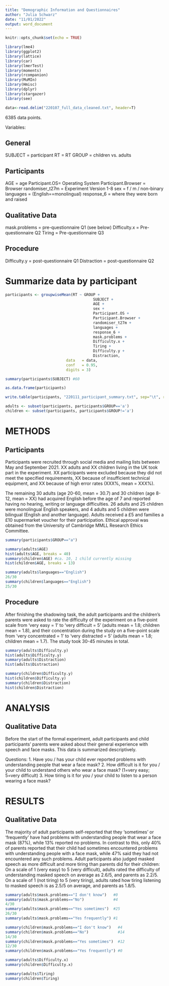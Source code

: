 ```yaml
---
title: "Demographic Information and Questionnaires"
author: "Julia Schwarz"
date: "11/01/2022"
output: word_document
---
```


```r
knitr::opts_chunk$set(echo = TRUE)
```


```r
library(lme4)
library(ggplot2)
library(lattice)
library(car)
library(lmerTest)
library(moments)
library(rcompanion)
library(MuMIn)
library(Hmisc)
library(dplyr)
library(stargazer)
library(see) 
```

```r
data<-read.delim("220107_full_data_cleaned.txt", header=T)
```

6385 data points.

Variables:

## General
SUBJECT = participant
RT = RT
GROUP = children vs. adults

## Participants
AGE = age
Participant.OS= Operating System
Participant.Browser	= Browser
randomiser_t27m = Experiment Version 1-8
sex	= f / m / non-binary
languages = (English==monolingual)
response_6 = where they were born and raised

## Qualitative Data
mask.problems	= pre-questionnaire Q1 (see below)
Difficulty.x = Pre-questionnaire Q2
Tiring = Pre-questionnaire Q3

## Procedure
Difficulty.y = post-questionnaire Q1
Distraction = post-questionnaire Q2


# Summarize data by participant

```r
participants <- groupwiseMean(RT ~ GROUP + 
                                       SUBJECT + 
                                       AGE + 
                                       sex + 
                                       Participant.OS +
                                       Participant.Browser +
                                       randomiser_t27m +
                                       languages +
                                       response_6 +
                                       mask.problems +
                                       Difficulty.x +
                                       Tiring +
                                       Difficulty.y +
                                       Distraction,
                           data   = data,
                           conf   = 0.95,
                           digits = 3)

summary(participants$SUBJECT) #60

as.data.frame(participants)

write.table(participants, "220111_participant_summary.txt", sep="\t", row.names=FALSE)
```


```r
adults <- subset(participants, participants$GROUP=='a')
children <- subset(participants, participants$GROUP!='a')
```


# METHODS
## Participants

Participants were recruited through social media and mailing lists between May and September 2021. XX adults and XX children living in the UK took part in the experiment. XX participants were excluded because they did not meet the specified requirements, XX because of insufficient technical equipment, and XX because of high error rates (XXX%, mean = XXX%). 

The remaining 30 adults (age 20-60, mean = 30.7) and 30 children (age 8-12, mean = XX) had acquired English before the age of 7 and reported having no hearing, writing or language difficulties. 26 adults and 25 children were monolingual English speakers, and 4 adults and 5 children were bilingual (English and another language). Adults received a £5 and families a £10 supermarket voucher for their participation. Ethical approval was obtained from the University of Cambridge MMLL Research Ethics Committee.

```r
summary(participants$GROUP=="a")

summary(adults$AGE)
hist(adults$AGE, breaks = 40)
summary(children$AGE) #ca. 10, 1 child currently missing
hist(children$AGE, breaks = 13)

summary(adults$languages=="English")
26/30
summary(children$languages=="English")
25/30
```

## Procedure

After finishing the shadowing task, the adult participants and the children’s parents were asked to rate the difficulty of the experiment on a five-point scale from ‘very easy = 1’ to ‘very difficult = 5’ (adults mean = 1.8; children mean = 1.8), and their concentration during the study on a five-point scale from ‘very concentrated = 1’ to ‘very distracted = 5’ (adults mean = 1.8; children mean = 1.7). The study took 30-45 minutes in total.

```r
summary(adults$Difficulty.y)
hist(adults$Difficulty.y)
summary(adults$Distraction)
hist(adults$Distraction)

summary(children$Difficulty.y)
hist(children$Difficulty.y)
summary(children$Distraction)
hist(children$Distraction)
```


# ANALYSIS 
## Qualitative Data

Before the start of the formal experiment, adult participants and child participants’ parents were asked about their general experience with speech and face masks. This data is summarized descriptively. 

Questions:
1. Have you / has your child ever reported problems with understanding people that wear a face mask?
2. How difficult is it for you / your child to understand others who wear a face mask? (1=very easy; 5=very difficult)
3. How tiring is it for you / your child to listen to a person wearing a face mask?


# RESULTS
## Qualitative Data

The majority of adult participants self-reported that they 'sometimes' or 'frequently' have had problems with understanding people that wear a face mask (87%), while 13% reported no problems. In contrast to this, only 40% of parents reported that their child had sometimes encountered problems with understanding people with a face mask, while 47% said they had not encountered any such problems. Adult participants also judged masked speech as more difficult and more tiring than parents did for their children: On a scale of 1 (very easy) to 5 (very difficult), adults rated the difficulty of understanding masked speech on average as 2.6/5, and parents as 2.2/5. On a scale of 1 (not tiring) to 5 (very tiring), adults rated how tiring listening to masked speech is as 2.5/5 on average, and parents as 1.8/5. 

```r
summary(adults$mask.problems=="I don't know")   #0
summary(adults$mask.problems=="No")             #4
4/30
summary(adults$mask.problems=="Yes sometimes")  #25
26/30
summary(adults$mask.problems=="Yes frequently") #1

summary(children$mask.problems=="I don't know")   #4
summary(children$mask.problems=="No")             #14
14/30
summary(children$mask.problems=="Yes sometimes")  #12
12/30
summary(children$mask.problems=="Yes frequently") #0
```

```r
summary(adults$Difficulty.x)
summary(children$Difficulty.x)
```

```r
summary(adults$Tiring)
summary(children$Tiring)
```













